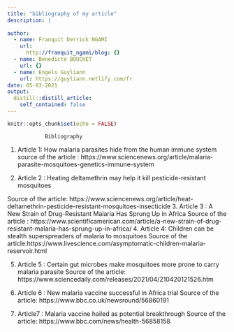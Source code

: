 ```yaml
---
title: "bibliography of my article"
description: |
 
author:
  - name: Franquit Derrick NGAMI
    url:
      http://franquit_ngami/blog: {}
  - name: Benedicte BOUCHET
    url: {}
  - name: Engels Guyliann
    url: https://guyliann.netlify.com/fr
date: 05-03-2021
output:
  distill::distill_article:
    self_contained: false
---
```


```r
knitr::opts_chunk$set(echo = FALSE)
```

                Bibliography

1.	Article 1: How malaria parasites hide from the human immune system source of the article : https://www.sciencenews.org/article/malaria-parasite-mosquitoes-genetics-immune-system

2.	Article 2 : Heating deltamethrin may help it kill pesticide-resistant mosquitoes

Source of the article: https://www.sciencenews.org/article/heat-deltamethrin-pesticide-resistant-mosquitoes-insecticide
3.	Article 3 : A New Strain of Drug-Resistant Malaria Has Sprung Up in Africa
Source of the article :  https://www.scientificamerican.com/article/a-new-strain-of-drug-resistant-malaria-has-sprung-up-in-africa/
4.	Article 4: Children can be stealth superspreaders of malaria to mosquitoes
Source of the article:https://www.livescience.com/asymptomatic-children-malaria-reservoir.html

5.	Article 5 : Certain gut microbes make mosquitoes more prone to carry malaria parasite
Source of the article: https://www.sciencedaily.com/releases/2021/04/210420121526.htm

6.	Article 6 : New malaria vaccine successful in Africa trial
           Source of the article: https://www.bbc.co.uk/newsround/56860191
7.	Article7 : Malaria vaccine hailed as potential breakthrough
Source of the article: https://www.bbc.com/news/health-56858158










